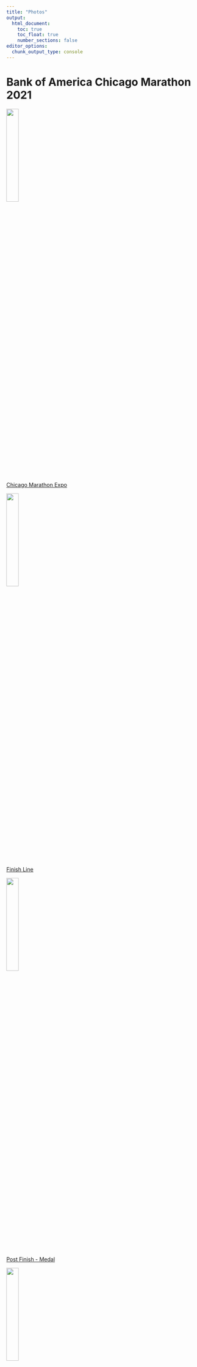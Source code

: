 ```yaml
---
title: "Photos"
output: 
  html_document:
    toc: true
    toc_float: true
    number_sections: false
editor_options: 
  chunk_output_type: console
---
```


<head>
  <meta charset="utf-8">
  <title>Lightbox Example</title>
  <link rel="stylesheet" href="./lightbox/dist/css/lightbox.css">
</head>

<body>

# Bank of America Chicago Marathon 2021

![](images/marathon1.jpeg){width=25%}\
<a href="images/marathon1.jpeg" data-lightbox="Marathon">Chicago Marathon Expo</a>

![](images/marathon3.JPG){width=25%}\
<a href="images/marathon3.jpg" data-lightbox="Marathon">Finish Line</a>

![](images/marathon4.JPG){width=25%}\

<a href="images/marathon4.jpg" data-lightbox="Marathon">Post Finish - Medal</a>

![](images/marathon5.jpeg){width=25%}\

<a href="images/marathon5.jpg" data-lightbox="Marathon">Lurie Children's Hospital, Post-race Visit</a>

For more information, visit the  [Bank of America Chicago Marathon](https://www.chicagomarathon.com) official website 
  <script src="./lightbox/dist/js/lightbox-plus-jquery.min.js"></script>

</body>

</html>
